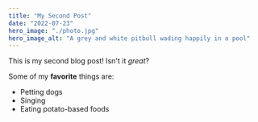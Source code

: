 ```yaml
---
title: "My Second Post"
date: "2022-07-23"
hero_image: "./photo.jpg"
hero_image_alt: "A grey and white pitbull wading happily in a pool"
---
```


This is my second blog post! Isn't it *great*?

Some of my **favorite** things are:

* Petting dogs
* Singing
* Eating potato-based foods
